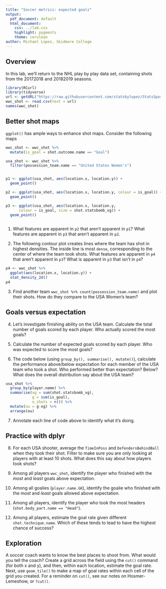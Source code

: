 ```yaml
---
title: "Soccer metrics: expected goals"
output:
  pdf_document: default
  html_document:
    css: ../lab.css
    highlight: pygments
    theme: cerulean
author: Michael Lopez, Skidmore College
---
```



## Overview

In this lab, we'll return to the NHL play by play data set, containing shots from the 20172018 and 20182019 seasons.

```r
library(RCurl)
library(tidyverse)
url <- getURL("https://raw.githubusercontent.com/statsbylopez/StatsSports/master/Data/sb_shot_data.csv")
wwc_shot <- read.csv(text = url)
names(wwc_shot)
```

## Better shot maps

`ggplot()` has ample ways to enhance shot maps. Consider the following maps

```r
wwc_shot <- wwc_shot %>% 
  mutate(is_goal = shot.outcome.name == "Goal")

usa_shot <- wwc_shot %>% 
  filter(possession_team.name == "United States Women's")


p1 <- ggplot(usa_shot, aes(location.x, location.y)) + 
  geom_point() 

p2 <- ggplot(usa_shot, aes(location.x, location.y, colour = is_goal)) + 
  geom_point() 

p3 <- ggplot(usa_shot, aes(location.x, location.y, 
      colour = is_goal, size = shot.statsbomb_xg)) + 
  geom_point() 
  
```

1. What features are apparent in `p2` that aren't apparent in `p1`?  What features are apparent in `p3` that aren't apparent in `p2`.

2. The following contour plot creates lines where the team has shot in highest densities. The inside line is most `dense`, corresponding to the center of where the team took shots. What features are apparent in `p4` that aren't apparent in `p3`? What is apparent in `p3` that isn't in `p4`?

```r
p4 <- wwc_shot %>% 
  ggplot(aes(location.x, location.y)) + 
  stat_density_2d()
p4
```


3. Find another team `wwc_shot %>% count(possession_team.name)` and plot their shots. How do they compare to the USA Women's team?

## Goals versus expectation

4. Let's investigate finishing ability on the USA team. Calculate the total number of goals scored by each player. Who actually scored the most goals?

5. Calculate the number of expected goals scored by each player. Who was expected to score the most goals?

6. The code below (using `group_by(), summarise(), mutate()`), calculate the performance above/below expectation for each member of the USA team who took a shot. Who performed better than expectation? Below?  What does the overall distribution say about the USA team?

```r
usa_shot %>% 
  group_by(player.name) %>% 
  summarise(xg = sum(shot.statsbomb_xg), 
            g = sum(is_goal), 
            n_shots = n()) %>% 
  mutate(ou = g-xg) %>% 
  arrange(ou)
```

7. Annotate each line of code above to identify what it's doing. 

## Practice with dplyr

8. For each USA shooter, average the `TimeInPoss` and `DefendersBehindBall` when they took their shot. Filter to make sure you are only looking at players with at least 10 shots. What does this say about how players took shots?

9. Among all players `wwc_shot`, identify the player who finished with the *most* and *least* goals above expectation.

10. Among all goalies (`player.name.GK`), identify the goalie who finished with the *most* and *least* goals allowed above expectation. 

11. Among all players, identify the player who took the most headers (`shot.body_part.name == "Head"`).

12. Among all players, estimate the goal rate given different `shot.technique.name`. Which of these tends to lead to have the highest chance of success?

## Exploration

A soccer coach wants to know the best places to shoot from. What would you tell the coach?  Create a grid across the field using the `cut()` command (for both x and y), and then, within each location, estimate the goal rate. Next, use `geom_tile()` to make a map of goal rates within each cell of the grid you created. For a reminder on `cut()`, see our notes on Hosmer-Lemeshow, or `?cut()`.



